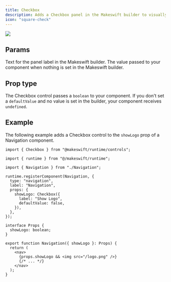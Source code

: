 ```yaml
---
title: Checkbox
description: Adds a Checkbox panel in the Makeswift builder to visually edit a `boolean` prop.
icon: "square-check"
---
```



<Frame
  type="glass"
  caption="A checkbox panel on a Navigation component to show the logo"
>
  <img src="/images/checkbox-panel.png" />
</Frame>

## Params

<ParamField query="label" type="string" default="Label">
  Text for the panel label in the Makeswift builder.
</ParamField>

<DescriptionParam />

<ParamField query="defaultValue" type="boolean">
  The value passed to your component when nothing is set in the Makeswift
  builder.
</ParamField>

## Prop type

The Checkbox control passes a `boolean` to your component. If you don't set a `defaultValue` and no value is set in the builder, your component receives `undefined`.

## Example

The following example adds a Checkbox control to the `showLogo` prop of a Navigation component.

<CodeGroup>

```tsx Navigation.makeswift.ts
import { Checkbox } from "@makeswift/runtime/controls";

import { runtime } from "@/makeswift/runtime";

import { Navigation } from "./Navigation";

runtime.registerComponent(Navigation, {
  type: "navigation",
  label: "Navigation",
  props: {
    showLogo: Checkbox({
      label: "Show Logo",
      defaultValue: false,
    }),
  },
});
```

```tsx Navigation.tsx
interface Props {
  showLogo: boolean;
}

export function Navigation({ showLogo }: Props) {
  return (
    <nav>
      {props.showLogo && <img src="/logo.png" />}
      {/* ... */}
    </nav>
  );
}
```

</CodeGroup>


<NamingConventions />
